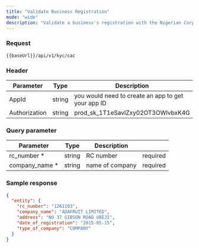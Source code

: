 ```yaml
---
title: "Validate Business Registration"
mode: "wide"
description: "Validate a business's registration with the Nigerian Corporate Registry **CAC**"
---
```



### Request

```text [GET]
{{baseUrl}}/api/v1/kyc/cac
```

### Header

| Parameter | Type | Description |
| --- | --- | --- |
| AppId | string | you would need to create an app to get your app ID |
| Authorization | string | prod_sk_1T1eSavlZxy02OT3OWlvbxK4G |

### Query parameter

| Parameter | Type | Description |  |
| --- | --- | --- | --- |
| rc_number \* | string | RC number | required |
| company_name \* | string | name of company | required |

### Sample response

```json Response
{
  "entity": {
    "rc_number": "1261103",
    "company_name": "ADAFRUIT LIMITED",
    "address": "NO 37 GIBSON ROAD UBEJI",
    "date_of_registration": "2015-05-15",
    "type_of_company": "COMPANY"
  }
}
```
